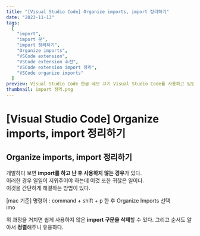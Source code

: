 ```yaml
---
title: "[Visual Studio Code] Organize imports, import 정리하기"
date: "2023-11-13"
tags:
  [
    "import",
    "import 문",
    "import 정리하기",
    "Organize imports",
    "VSCode extension",
    "VSCode extension 추천",
    "VSCode extension import 정리",
    "VSCode organize imports"
  ]
preview: Visual Studio Code 한글 네모 끄기 Visual Studio Code를 사용하고 있었는데 갑자기 한글에 노란색 네모 박스가 생겼습니다. 이렇게 계속 냅두다간 도저히 코딩을 할 수 없을 것 같아 셋팅을 찾아보았습니다. 셋팅을 보면 해당 옵션을 끌 수 있는 항목이 있었습니다. 해당 붉은색 네모 박스의 값을 false로 변경하시면 됩니다. 그럼 아래처럼 정상적으로 표시됩니다. - 해결 방법 1. 설정에 들어간다. (Crtl + ,) 2. 위처럼 unicode highlight 를 검색한다.
thumbnail: import 정리.png
---
```


# [Visual Studio Code] Organize imports, import 정리하기

## Organize imports, import 정리하기

개발하다 보면 **import를 하고 난 후 사용하지 않는 경우**가 있다.  
이러한 경우 일일이 지워주어야 하는데 이것 또한 귀찮은 일이다.  
이것을 간단하게 해결하는 방법이 있다.

[mac 기준] 명령어 : command + shift + p 한 후 Organize Imports 선택  
imo

<PostImage
  src="https://raw.githubusercontent.com/Codiving/blog-posts/main/Images/공유/import 정리.gif"
  alt="이미지1"
/>

위 과정을 거치면 쉽게 사용하지 않은 **import 구문을 삭제**할 수 있다. 그리고 순서도 알아서 **정렬**해주니 유용하다.
